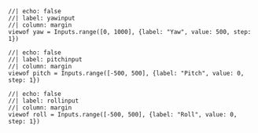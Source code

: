 ```ojs
//| echo: false
//| label: yawinput
//| column: margin
viewof yaw = Inputs.range([0, 1000], {label: "Yaw", value: 500, step: 1})
```

```ojs
//| echo: false
//| label: pitchinput
//| column: margin
viewof pitch = Inputs.range([-500, 500], {label: "Pitch", value: 0, step: 1})
```

```ojs
//| echo: false
//| label: rollinput
//| column: margin
viewof roll = Inputs.range([-500, 500], {label: "Roll", value: 0, step: 1})
```

